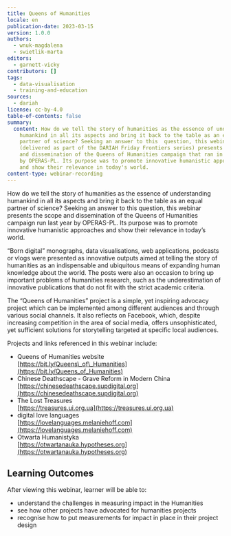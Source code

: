 ```yaml
---
title: Queens of Humanities
locale: en
publication-date: 2023-03-15
version: 1.0.0
authors:
  - wnuk-magdalena
  - swietlik-marta
editors:
  - garnett-vicky
contributors: []
tags:
  - data-visualisation
  - training-and-education
sources:
  - dariah
license: cc-by-4.0
table-of-contents: false
summary:
  content: How do we tell the story of humanities as the essence of understanding
    humankind in all its aspects and bring it back to the table as an equal
    partner of science? Seeking an answer to this  question, this webinar
    (delivered as part of the DARIAH Friday Frontiers series) presents the scope
    and dissemination of the Queens of Humanities campaign that ran in 2022, led
    by OPERAS-PL. Its purpose was to promote innovative humanistic approaches
    and show their relevance in today's world.
content-type: webinar-recording
---
```

How do we tell the story of humanities as the essence of understanding humankind in all its
aspects and bring it back to the table as an equal partner of science? Seeking an answer to this
question, this webinar presents the scope and dissemination of the Queens of Humanities campaign
run last year by OPERAS-PL. Its purpose was to promote innovative humanistic approaches and
show their relevance in today’s world.

“Born digital” monographs, data visualisations, web applications, podcasts or vlogs were
presented as innovative outputs aimed at telling the story of humanities as an indispensable and
ubiquitous means of expanding human knowledge about the world. The posts were also an
occasion to bring up important problems of humanities research, such as the underestimation of
innovative publications that do not fit with the strict academic criteria.

The “Queens of Humanities” project is a simple, yet inspiring advocacy project which can be
implemented among different audiences and through various social channels. It also reflects on
Facebook, which, despite increasing competition in the area of social media, offers
unsophisticated, yet sufficient solutions for storytelling targeted at specific local audiences.

P﻿rojects and links referenced in this webinar include:

* Q﻿ueens of Humanities website\
  [https://bit.ly/Queens\_of\_Humanities](https://bit.ly/Queens_of_Humanities)
* C﻿hinese Deathscape - Grave Reform in Modern China\
  [https://chinesedeathscape.supdigital.org](https://chinesedeathscape.supdigital.org)
* T﻿he Lost Treasures\
  [https://treasures.ui.org.ua](https://treasures.ui.org.ua)
* d﻿igital love languages\
  [﻿﻿https://lovelanguages.melaniehoff.com](https://lovelanguages.melaniehoff.com)
* O﻿twarta Humanistyka\
  [https://otwartanauka.hypotheses.org](https://otwartanauka.hypotheses.org)

## L﻿earning Outcomes

A﻿fter viewing this webinar, learner will be able to:

* u﻿nderstand the challenges in measuring impact in the Humanities
* see how other projects have advocated for humanities projects
* r﻿ecognise how to put measurements for impact in place in their project design

<VideoCard provider="youtube" id="T3s2ZuGIMWs" title="Queens of Humanities" image="/assets/content/assets/en/resources/hosted/queens-of-humanities/queens-of-humanities-thumbnail-png" subtitle="Click here to view" />
